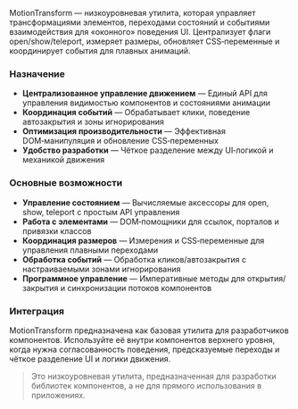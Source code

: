 MotionTransform — низкоуровневая утилита, которая управляет трансформациями элементов, переходами состояний и событиями взаимодействия для «оконного» поведения UI. Централизует флаги open/show/teleport, измеряет размеры, обновляет CSS‑переменные и координирует события для плавных анимаций.

### Назначение

- **Централизованное управление движением** — Единый API для управления видимостью компонентов и состояниями анимации
- **Координация событий** — Обрабатывает клики, поведение автозакрытия и зоны игнорирования
- **Оптимизация производительности** — Эффективная DOM‑манипуляция и обновление CSS‑переменных
- **Удобство разработки** — Чёткое разделение между UI‑логикой и механикой движения

### Основные возможности

- **Управление состоянием** — Вычисляемые аксессоры для open, show, teleport с простым API управления
- **Работа с элементами** — DOM‑помощники для ссылок, порталов и привязки классов
- **Координация размеров** — Измерения и CSS‑переменные для управления плавными переходами
- **Обработка событий** — Обработка кликов/автозакрытия с настраиваемыми зонами игнорирования
- **Программное управление** — Императивные методы для открытия/закрытия и синхронизации потоков компонентов

### Интеграция

MotionTransform предназначена как базовая утилита для разработчиков компонентов. Используйте её внутри компонентов верхнего уровня, когда нужна согласованность поведения, предсказуемые переходы и чёткое разделение UI и логики движения.

> Это низкоуровневая утилита, предназначенная для разработки библиотек компонентов, а не для прямого использования в приложениях.
